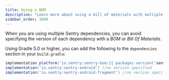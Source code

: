 ```yaml
---
title: Using a BOM
description: "Learn more about using a bill of materials with multiple Sentry dependencies."
sidebar_order: 1000
---
```


When you are using multiple Sentry dependencies, you can avoid specifying the version of each dependency with a *BOM* or *Bill Of Materials*.

Using Gradle 5.0 or higher, you can add the following to the `dependencies` section in your `build.gradle`:

```groovy {filename:build.gradle}
implementation platform('io.sentry:sentry-bom:{{ packages.version('sentry.java.bom', '5.1.0-beta.8') }}') //import bom
implementation('io.sentry:sentry-android') //no version specified
implementation('io.sentry:sentry-android-fragment') //no version specified
```
